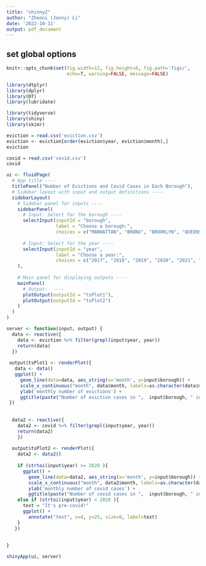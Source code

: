 ```yaml
---
title: "shinny2"
author: "Zhenni (Jenny) Li"
date: '2022-10-11'
output: pdf_document
---
```


## set global options
```r
knitr::opts_chunk$set(fig.width=12, fig.height=8, fig.path='figs/',
                      echo=T, warning=FALSE, message=FALSE)
```


```r
library(dtplyr)
library(dplyr)
library(DT)
library(lubridate)
```

```r
library(tidyverse)
library(shiny)
library(skimr)
```


```r
eviction = read.csv('eviction.csv')
eviction <- eviction[order(eviction$year, eviction$month),]
eviction
```

```r
covid = read.csv('covid.csv')
covid
```


```r
ui <- fluidPage(
  # App title ----
  titlePanel("Number of Evictions and Covid Cases in Each Borough"),
  # Sidebar layout with input and output definitions ----
  sidebarLayout(
    # Sidebar panel for inputs ----
    sidebarPanel(
      # Input: Select for the borough ----
      selectInput(inputId = "borough",
                  label = "Choose a borough:",
                  choices = c("MANHATTAN", "BRONX", "BROOKLYN", "QUEENS", "STATEN.ISLAND")),
      
      # Input: Select for the year ----
      selectInput(inputId = "year",
                  label = "Choose a year:",
                  choices = c("2017", "2018", "2019", "2020", "2021", "2022"))
    ),
    
    # Main panel for displaying outputs ----
    mainPanel(
      # Output:  ----
      plotOutput(outputId = "tsPlot1"), 
      plotOutput(outputId = "tsPlot2")
    )
  )
)
```


```r
server <- function(input, output) {
  data <- reactive({
    data <- eviction %>% filter(grepl(input$year, year))
    return(data)
  })
  
 output$tsPlot1 <- renderPlot({
   data <- data()
   ggplot() +
     geom_line(data=data, aes_string(x='month', y=input$borough)) +
     scale_x_continuous("month", data$month, labels=as.character(data$month), breaks=data$month) + 
     ylab('monthly number of evictions') +
     ggtitle(paste("Number of eviction cases in ",  input$borough, " in ", input$year))
 })
   
   
  data2 <- reactive({
    data2 <- covid %>% filter(grepl(input$year, year))
    return(data2)
    })
   
  output$tsPlot2 <- renderPlot({
    data2 <- data2()
    
    if (strtoi(input$year) >= 2020 ){
      ggplot() +
        geom_line(data=data2, aes_string(x='month', y=input$borough)) +
        scale_x_continuous("month", data2$month, labels=as.character(data2$month), breaks=data2$month) + 
        ylab('monthly number of covid cases') +
        ggtitle(paste("Number of covid cases in ",  input$borough, " in ", input$year))}
    else if (strtoi(input$year) < 2020 ){
      text = "It's pre-covid!"
      ggplot() +
        annotate("text", x=4, y=25, size=8, label=text)
    }
   })
 
 
}
```

```r
shinyApp(ui, server)
```

